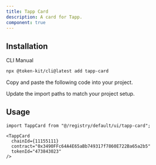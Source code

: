 ```yaml
---
title: Tapp Card
description: A card for Tapp.
component: true
---
```


<ComponentPreview
  name="tapp-card-demo"
  className="[&_.preview>[data-orientation=vertical]]:sm:max-w-[70%]"
  description="An accordion with three items"
/>

## Installation

<Tabs defaultValue="cli">

<TabsList>
  <TabsTrigger value="cli">CLI</TabsTrigger>
  <TabsTrigger value="manual">Manual</TabsTrigger>
</TabsList>

<TabsContent value="cli">

```bash
npx @token-kit/cli@latest add tapp-card
```

</TabsContent>

<TabsContent value="manual">

<Steps>

<Step>Copy and paste the following code into your project.</Step>

<ComponentSource name="tapp-card" />

<Step>Update the import paths to match your project setup.</Step>

</Steps>

</TabsContent>

</Tabs>

## Usage

```tsx
import TappCard from "@/registry/default/ui/tapp-card";
```

```tsx
<TappCard
  chainId={11155111}
  contract="0x3490FFc64A4E65aBb749317f7860E722Ba65a2b5"
  tokenId="473843023"
/>
```